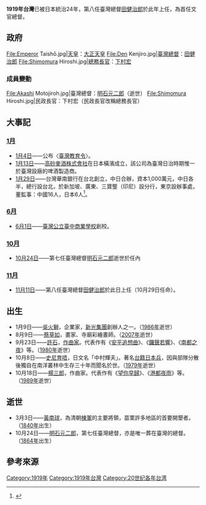 {{TaiwanYearTOC|1919}}
{{C20YearInTopic|1919年}}

'''1919年台灣'''已被日本統治24年，第八任臺灣總督[[田健治郎|田健治郎]]於此年上任，為首任文官總督。

==政府==
<gallery>
File:Emperor Taishō.jpg|[[天皇|天皇]]：[[大正天皇|大正天皇]]
File:Den Kenjiro.jpg|[[臺灣總督|臺灣總督]]：[[田健治郎|田健治郎]]
File:Shimomura Hiroshi.jpg|[[總務長官|總務長官]]：[[下村宏|下村宏]]
</gallery>
===成員變動===
<gallery>
File:Akashi Motojiroh.jpg|臺灣總督：[[明石元二郎|明石元二郎]]（逝世）
File:Shimomura Hiroshi.jpg|民政長官：下村宏（民政長官改稱總務長官）
</gallery>

==大事記==
===[[1月|1月]]===
*[[1月4日|1月4日]]——公布〈[[臺灣教育令|臺灣教育令]]〉{{r|陳|page=197}}。
*[[1月13日|1月13日]]——[[高砂麥酒株式會社|高砂麥酒株式會社]]在日本橫濱成立，該公司為臺灣日治時期惟一於臺灣設廠的啤酒製造商。
*[[1月29日|1月29日]]——台灣華南銀行在台北創立，中日合辦，資本1,000萬元，中日各半，總行設台北，於新加坡、廣東、三寶壟（印尼）設分行，東京設辦事處，董監事：中國16人，日本6人<ref name=民>{{cite book |editors=[[李新_(1918年)|李新]]總主編，中國社會科學院近代史研究所[[中華民國史|中華民國史]]研究室，韓信夫、姜克夫主編 |title=《中華民國史大事記》 |location=北京 |publisher=[[中華書局|中華書局]] |year=2011 |isbn=9787101079982 }}</ref>{{rp|1048}}。

===[[6月|6月]]===
* [[6月1日|6月1日]]——[[國立臺中科技大學|臺灣公立臺中商業學校]]創校。

===[[10月|10月]]===
* [[10月24日|10月24日]]——第七任臺灣總督[[明石元二郎|明石元二郎]]逝世於任內

===[[11月|11月]]===
* [[11月11日|11月11日]]——第八任臺灣總督[[田健治郎|田健治郎]]於此日上任（10月29日任命）{{r|莊}}。

== 出生 ==
* 1月9日——[[吳火獅|吳火獅]]，企業家，[[新光集團|新光集團]]創辦人之一。（[[1986年臺灣|1986年]]逝世）
* 8月9日——[[蔡草如|蔡草如]]，畫家、寺廟彩繪畫師。（[[2007年臺灣|2007年]]逝世）
* 9月23日——[[許石|許石]]，[[作曲家|作曲家]]。代表作有《[[安平追想曲|安平追想曲]]》、《[[鑼聲若響|鑼聲若響]]》、《[[南都之夜|南都之夜]]》等。（[[1980年臺灣|1980年]]逝世）
* 10月8日——[[史尼育唔|史尼育唔]]，日文名「中村輝夫」。著名[[台籍日本兵|台籍日本兵]]，因與部隊分散後獨自在南洋叢林中生存三十年而聞名於世。（[[1979年臺灣|1979年]]逝世）
* 10月18日——[[楊三郎_(作曲家)|楊三郎]]，作曲家。代表作有《[[望你早歸|望你早歸]]》、《[[港都夜雨|港都夜雨]]》等。（[[1989年臺灣|1989年]]逝世）

== 逝世 ==
* 3月3日——[[黃南球|黃南球]]，為清朝[[棟軍|棟軍]]的主要將領，苗栗許多地區的首要開墾者。（[[1840年臺灣|1840年]]出生）
* 10月24日——[[明石元二郎|明石元二郎]]，第七任臺灣總督，亦是唯一葬在臺灣的總督。（[[1864年臺灣|1864年]]出生）

== 參考來源 ==
{{Reflist|2|refs=
<ref name="莊">{{Cite journal|author=莊忠山 |title= 〈日治時期高雄街及高雄市之政界人物 （上）〉|journal=《高市文獻》|volume=22 |issue=3 |publisher=高雄市文獻委員會 |location=  |pages=127頁 |date=2009年9月}}</ref>
<ref name="陳">{{cite book |author=陳君愷 |title=《狂飆的年代──1920年代台灣的政治、社會與文化運動》 |publisher=日創社文化  |isbn=978-986-81251-7-9 |date=2006年10月}}</ref>
}}
{{各年台灣}}
[[Category:1919年|Category:1919年]]
[[Category:1919年台灣|Category:1919年台灣]]
[[Category:20世纪各年台湾|Category:20世纪各年台湾]]